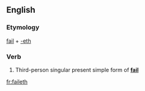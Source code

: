 ==English==

===Etymology===
[[fail]] + [[-eth]]

===Verb===
{{head|en|verb form}}

# {{lb|en|archaic}} Third-person singular present simple form of '''[[fail]]'''

[[fr:faileth]]